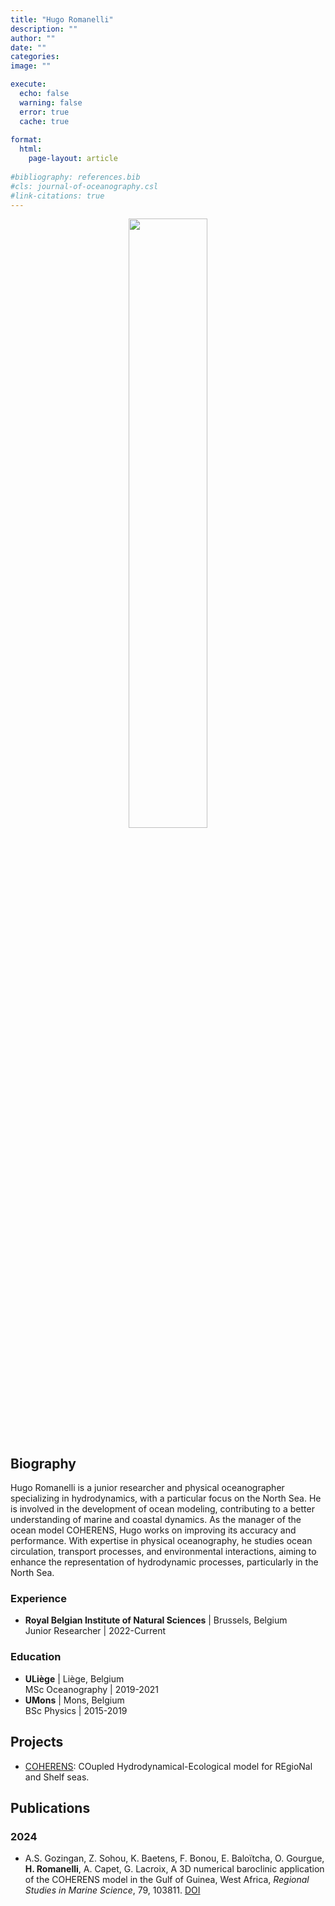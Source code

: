 ```yaml
---
title: "Hugo Romanelli"
description: ""
author: ""
date: ""
categories: 
image: ""

execute:
  echo: false
  warning: false
  error: true
  cache: true
  
format: 
  html:
    page-layout: article
    
#bibliography: references.bib
#cls: journal-of-oceanography.csl
#link-citations: true
---
```


<div style="text-align: center;">
  <img src="../../../images/HR.jpg" style="width: 50%;" />
</div>

## Biography
Hugo Romanelli is a junior researcher and physical oceanographer specializing in hydrodynamics, with a particular focus on the North Sea. He is involved in the development of ocean modeling, contributing to a better understanding of marine and coastal dynamics. As the manager of the ocean model COHERENS, Hugo works on improving its accuracy and performance. With expertise in physical oceanography, he studies ocean circulation, transport processes, and environmental interactions, aiming to enhance the representation of hydrodynamic processes, particularly in the North Sea.

### Experience
- **Royal Belgian Institute of Natural Sciences** | Brussels, Belgium<br />
  Junior Researcher | 2022-Current

### Education
- **ULiège** | Liège, Belgium<br />
  MSc Oceanography | 2019-2021<br />
- **UMons** | Mons, Belgium<br />
  BSc Physics | 2015-2019

## Projects
- [COHERENS](/tools/COHERENS/): COupled Hydrodynamical-Ecological model for REgioNal and Shelf seas.

## Publications
### 2024
- A.S. Gozingan, Z. Sohou, K. Baetens, F. Bonou, E. Baloïtcha, O. Gourgue, **H. Romanelli**, A. Capet, G. Lacroix, A 3D numerical baroclinic application of the COHERENS model in the Gulf of Guinea, West Africa, *Regional Studies in Marine Science*, 79, 103811. [DOI](https://doi.org/10.1016/j.rsma.2024.103811)